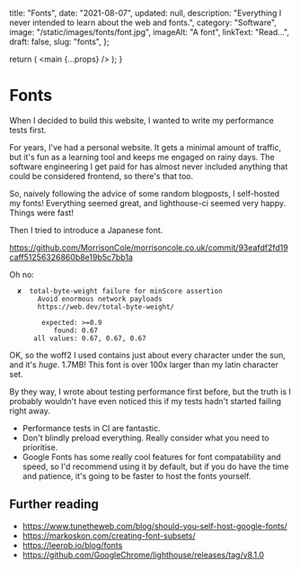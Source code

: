 
  title: "Fonts",
  date: "2021-08-07",
  updated: null,
  description: "Everything I never intended to learn about the web and fonts.",
  category: "Software",
  image: "/static/images/fonts/font.jpg",
  imageAlt: "A font",
  linkText: "Read...",
  draft: false,
  slug: "fonts",
};

  return (
    <MDXProvider components={mdxComponents}>
      <main {...props} />
    </MDXProvider>
  );
}

# Fonts

When I decided to build this website, I wanted to write my performance tests
first.

For years, I've had a personal website. It gets a minimal amount of traffic, but
it's fun as a learning tool and keeps me engaged on rainy days. The software
engineering I get paid for has almost never included anything that could be
considered frontend, so there's that too.

So, naively following the advice of some random blogposts, I self-hosted my
fonts! Everything seemed great, and lighthouse-ci seemed very happy. Things were
fast!

Then I tried to introduce a Japanese font.

https://github.com/MorrisonCole/morrisoncole.co.uk/commit/93eafdf2fd19caff51256326860b8e19b5c7bb1a

Oh no:

```
  ✘  total-byte-weight failure for minScore assertion
       Avoid enormous network payloads
       https://web.dev/total-byte-weight/

        expected: >=0.9
           found: 0.67
      all values: 0.67, 0.67, 0.67
```

OK, so the woff2 I used contains just about every character under the sun, and
it's _huge_. 1.7MB! This font is over 100x larger than my latin character set.

By they way, I wrote about testing performance first before, but the truth is I
probably wouldn't have even noticed this if my tests hadn't started failing
right away.

- Performance tests in CI are fantastic.
- Don't blindly preload everything. Really consider what you need to prioritise.
- Google Fonts has some really cool features for font compatability and speed,
  so I'd recommend using it by default, but if you do have the time and
  patience, it's going to be faster to host the fonts yourself.

## Further reading

- https://www.tunetheweb.com/blog/should-you-self-host-google-fonts/
- https://markoskon.com/creating-font-subsets/
- https://leerob.io/blog/fonts
- https://github.com/GoogleChrome/lighthouse/releases/tag/v8.1.0
